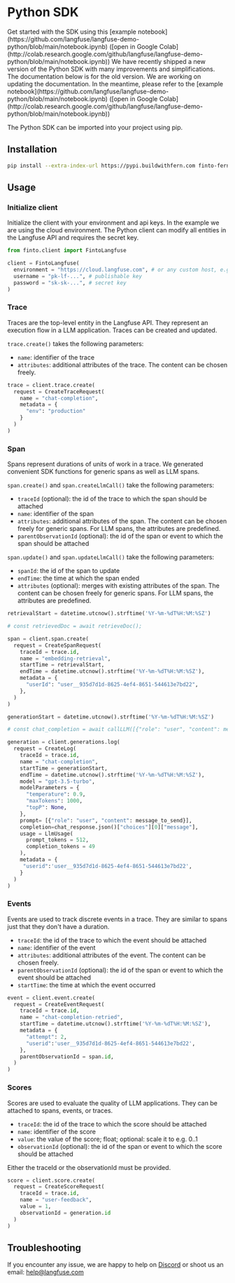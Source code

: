 # Python SDK


<Callout type="info" emoji="ℹ️">
  Get started with the SDK using this [example
  notebook](https://github.com/langfuse/langfuse-demo-python/blob/main/notebook.ipynb)
  ([open in Google
  Colab](http://colab.research.google.com/github/langfuse/langfuse-demo-python/blob/main/notebook.ipynb))
</Callout>

<Callout type="warning" emoji="🚧">
  We have recently shipped a new version of the Python SDK with many
  improvements and simplifications. The documentation below is for the old
  version. We are working on updating the documentation. In the meantime, please
  refer to the [example
  notebook](https://github.com/langfuse/langfuse-demo-python/blob/main/notebook.ipynb)
  ([open in Google
  Colab](http://colab.research.google.com/github/langfuse/langfuse-demo-python/blob/main/notebook.ipynb))
</Callout>

The Python SDK can be imported into your project using pip.

## Installation

```bash
pip install --extra-index-url https://pypi.buildwithfern.com finto-fern-langfuse
```

## Usage

### Initialize client

Initialize the client with your environment and api keys. In the example we are using the cloud environment. The Python client can modify all entities in the Langfuse API and requires the secret key.

```python filename="server.py"
from finto.client import FintoLangfuse

client = FintoLangfuse(
  environment = "https://cloud.langfuse.com", # or any custom host, e.g. http://localhost:3030
  username = "pk-lf-...", # publishable key
  password = "sk-sk-...", # secret key
)
```

### Trace

Traces are the top-level entity in the Langfuse API. They represent an execution flow in a LLM application. Traces can be created and updated.

`trace.create()` takes the following parameters:

- `name`: identifier of the trace
- `attributes`: additional attributes of the trace. The content can be chosen freely.

```python filename="server.py"
trace = client.trace.create(
  request = CreateTraceRequest(
    name = "chat-completion",
    metadata = {
      "env": "production"
    }
  )
)
```

### Span

Spans represent durations of units of work in a trace. We generated convenient SDK functions for generic spans as well as LLM spans.

`span.create()` and `span.createLlmCall()` take the following parameters:

- `traceId` (optional): the id of the trace to which the span should be attached
- `name`: identifier of the span
- `attributes`: additional attributes of the span. The content can be chosen freely for generic spans. For LLM spans, the attributes are predefined.
- `parentObservationId` (optional): the id of the span or event to which the span should be attached

`span.update()` and `span.updateLlmCall()` take the following parameters:

- `spanId`: the id of the span to update
- `endTime`: the time at which the span ended
- `attributes` (optional): merges with existing attributes of the span. The content can be chosen freely for generic spans. For LLM spans, the attributes are predefined.

```python filename="server.py"
retrievalStart = datetime.utcnow().strftime('%Y-%m-%dT%H:%M:%SZ')

# const retrievedDoc = await retrieveDoc();

span = client.span.create(
  request = CreateSpanRequest(
    traceId = trace.id,
    name = "embedding-retrieval",
    startTime = retrievalStart,
    endTime = datetime.utcnow().strftime('%Y-%m-%dT%H:%M:%SZ'),
    metadata = {
      "userId": "user__935d7d1d-8625-4ef4-8651-544613e7bd22",
    },
  )
)

generationStart = datetime.utcnow().strftime('%Y-%m-%dT%H:%M:%SZ')

# const chat_completion = await callLLM([{"role": "user", "content": message_to_send}]);

generation = client.generations.log(
  request = CreateLog(
    traceId = trace.id,
    name = "chat-completion",
    startTime = generationStart,
    endTime = datetime.utcnow().strftime('%Y-%m-%dT%H:%M:%SZ'),
    model = "gpt-3.5-turbo",
    modelParameters = {
      "temperature": 0.9,
      "maxTokens": 1000,
      "topP": None,
    },
    prompt= [{"role": "user", "content": message_to_send}],
    completion=chat_response.json()["choices"][0]["message"],
    usage = LlmUsage(
      prompt_tokens = 512,
      completion_tokens = 49
    ),
    metadata = {
     "userid":'user__935d7d1d-8625-4ef4-8651-544613e7bd22',
    }
  )
)
```

### Events

Events are used to track discrete events in a trace. They are similar to spans just that they don't have a duration.

- `traceId`: the id of the trace to which the event should be attached
- `name`: identifier of the event
- `attributes`: additional attributes of the event. The content can be chosen freely.
- `parentObservationId` (optional): the id of the span or event to which the event should be attached
- `startTime`: the time at which the event occurred

```python filename="server.py"
event = client.event.create(
  request = CreateEventRequest(
    traceId = trace.id,
    name = "chat-completion-retried",
    startTime = datetime.utcnow().strftime('%Y-%m-%dT%H:%M:%SZ'),
    metadata = {
      "attempt": 2,
      "userid":'user__935d7d1d-8625-4ef4-8651-544613e7bd22',
    },
    parentObservationId = span.id,
  )
)
```

### Scores

Scores are used to evaluate the quality of LLM applications. They can be attached to spans, events, or traces.

- `traceId`: the id of the trace to which the score should be attached
- `name`: identifier of the score
- `value`: the value of the score; float; optional: scale it to e.g. 0..1
- `observationId` (optional): the id of the span or event to which the score should be attached

Either the traceId or the observationId must be provided.

```python filename="server.py"
score = client.score.create(
  request = CreateScoreRequest(
    traceId = trace.id,
    name = "user-feedback",
    value = 1,
    observationId = generation.id
  )
)
```

## Troubleshooting

If you encounter any issue, we are happy to help on [Discord](https://discord.gg/7NXusRtqYU) or shoot us an email: help@langfuse.com
